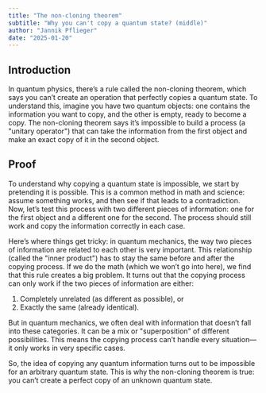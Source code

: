 ```yaml
---
title: "The non-cloning theorem"
subtitle: "Why you can't copy a quantum state? (middle)"
author: "Jannik Pflieger"
date: "2025-01-20"
---
```


## Introduction

In quantum physics, there’s a rule called the non-cloning theorem,
which says you can’t create an operation that perfectly copies a quantum state.
To understand this, imagine you have two quantum objects:
one contains the information you want to copy, and the other is empty,
ready to become a copy. The non-cloning theorem says
it’s impossible to build a process (a "unitary operator")
that can take the information from the first object and make an exact copy of it
in the second object.

## Proof

To understand why copying a quantum state is impossible, we start by pretending it is possible.
This is a common method in math and science: assume something works, and then see if that leads to a contradiction.
Now, let’s test this process with two different pieces of information:
one for the first object and a different one for the second.
The process should still work and copy the information correctly in each case.

Here’s where things get tricky: in quantum mechanics,
the way two pieces of information are related to each other is very important.
This relationship (called the "inner product") has to stay the same before and after the copying process.
If we do the math (which we won’t go into here), we find that this rule creates a big problem.
It turns out that the copying process can only work if the two pieces of information are either:

1. Completely unrelated (as different as possible), or
2. Exactly the same (already identical).

But in quantum mechanics, we often deal with information that doesn’t fall into these categories.
It can be a mix or "superposition" of different possibilities.
This means the copying process can’t handle every situation—it only works in very specific cases.

So, the idea of copying any quantum information turns out to be impossible for an arbitrary quantum state.
This is why the non-cloning theorem is true: you can’t create a perfect copy of an unknown quantum state.
